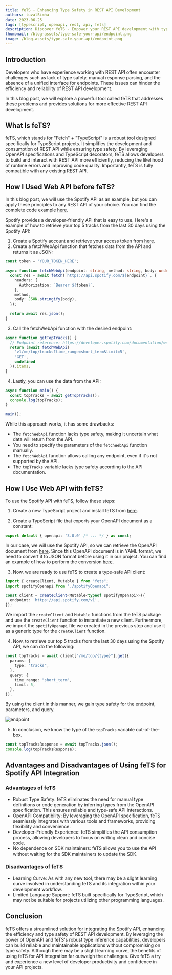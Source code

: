 ```yaml
---
title: feTS - Enhancing Type Safety in REST API Development
authors: tuvalSimha
date: 2023-06-25
tags: [typescript, openapi, rest, api, fets]
description: Discover feTS - Empower your REST API development with type safety, efficiency, and seamless integration using TypeScript and OpenAPI. With Spotify API example.
thumbnail: /blog-assets/type-safe-your-api/endpoint.png
image: /blog-assets/type-safe-your-api/endpoint.png
---
```


## Introduction

Developers who have experience working with REST API often encounter challenges such as lack of type safety, manual response parsing, and the absence of a unified interface for endpoints. These issues can hinder the efficiency and reliability of REST API development.

In this blog post, we will explore a powerful tool called feTS that addresses these problems and provides solutions for more effective REST API development.

## What Is feTS?
feTS, which stands for "Fetch" + "TypeScript" is a robust tool designed specifically for TypeScript projects. It simplifies the development and consumption of REST API while ensuring type safety. By leveraging OpenAPI specifications and TypeScript decorators, feTS allows developers to build and interact with REST API more efficiently, reducing the likelihood of runtime errors and improving code quality. Importantly, feTS is fully compatible with any existing REST API.

## How I Used Web API before feTS?

In this blog post, we will use the Spotify API as an example, but you can apply these principles to any REST API of your choice. You can find the complete code example [here](https://github.com/TuvalSimha/feTS-example).

Spotify provides a developer-friendly API that is easy to use. Here's a example of how to retrieve your top 5 tracks from the last 30 days using the Spotify API:

1. Create a Spotify account and retrieve your access token from [here](https://developer.spotify.com/documentation/web-api/reference/get-users-top-artists-and-tracks?type=artists&time_range=short_term&limit=5&offset=0).
2. Create a fetchWebApi function that fetches data from the API and returns it as JSON:
    
```typescript
const token = 'YOUR_TOKEN_HERE';

async function fetchWebApi(endpoint: string, method: string, body: undefined) {
  const res = await fetch(`https://api.spotify.com/${endpoint}`, {
    headers: {
      Authorization: `Bearer ${token}`,
    },
    method,
    body: JSON.stringify(body),
  });
  
  return await res.json();
}    
```

3. Call the fetchWebApi function with the desired endpoint:
```typescript
async function getTopTracks() {
  // Endpoint reference: https://developer.spotify.com/documentation/web-api/reference/get-users-top-artists-and-tracks
  return (await fetchWebApi(
    'v1/me/top/tracks?time_range=short_term&limit=5',
    'GET',
    undefined
  )).items;
}
```
4. Lastly, you can use the data from the API:
```typescript
async function main() {
  const topTracks = await getTopTracks();
  console.log(topTracks);
}

main();
```

While this approach works, it has some drawbacks:

- The `fetchWebApi` function lacks type safety, making it uncertain what data will return from the API.
- You need to specify the parameters of the `fetchWebApi` function manually.
- The `fetchWebApi` function allows calling any endpoint, even if it's not supported by the API.
- The `topTracks` variable lacks type safety according to the API documentation.

## How I Use Web API with feTS?
To use the Spotify API with feTS, follow these steps:

1. Create a new TypeScript project and install feTS from [here](https://the-guild.dev/openapi/fets/client/quick-start).

2. Create a TypeScript file that exports your OpenAPI document as a constant:
```typescript filename="openapi.ts"
export default { openapi: '3.0.0' /* ... */ } as const;
```
In our case, we will use the Spotify API, so we can retrieve the OpenAPI document from [here](https://developer.spotify.com/reference/web-api/open-api-schema.yaml). Since this OpenAPI document is in YAML format, we need to convert it to JSON format before using it in our project. You can find an example of how to perform the conversion [here](https://github.com/TuvalSimha/feTS-example/blob/main/convert-yaml-to-json.ts).

3. Now, we are ready to use feTS to create a type-safe API client:
```typescript filename="spotify.ts"
import { createClient, Mutable } from "fets";
import spotifyOpenapi from "./spotifyOpenapi";

const client = createClient<Mutable<typeof spotifyOpenapi>>({
  endpoint: 'https://api.spotify.com/v1',
});
```

We import the `createClient` and `Mutable` functions from the feTS package and use the `createClient` function to instantiate a new client. Furthermore, we import the `spotifyOpenapi` file we created in the previous step and use it as a generic type for the `createClient` function.

4. Now, to retrieve our top 5 tracks from the last 30 days using the Spotify API, we can do the following:
```typescript filename="spotify.ts"
const topTracks = await client["/me/top/{type}"].get({
  params: {
    type: "tracks",
  },
  query: {
    time_range: "short_term",
    limit: 5,
  },
});
```
By using the client in this manner, we gain type safety for the endpoint, parameters, and query.

![endpoint](/blog-assets/type-safe-your-api/endpoint.png)


5. In conclusion, we know the type of the `topTracks` variable out-of-the-box.
```typescript filename="spotify.ts"
const topTracksResponse = await topTracks.json();
console.log(topTracksResponse);
```

## Advantages and Disadvantages of Using feTS for Spotify API Integration

### Advantages of feTS
- Robust Type Safety: feTS eliminates the need for manual type definitions or code generation by inferring types from the OpenAPI specification. This ensures reliable and type-safe API interactions.
- OpenAPI Compatibility: By leveraging the OpenAPI specification, feTS seamlessly integrates with various tools and frameworks, providing flexibility and convenience.
- Developer-Friendly Experience: feTS simplifies the API consumption process, allowing developers to focus on writing clean and concise code.
- No dependence on SDK maintainers: feTS allows you to use the API without waiting for the SDK maintainers to update the SDK.

### Disadvantages of feTS
- Learning Curve: As with any new tool, there may be a slight learning curve involved in understanding feTS and its integration within your development workflow.
- Limited Language Support: feTS built specifically for TypeScript, which may not be suitable for projects utilizing other programming languages.

## Conclusion
feTS offers a streamlined solution for integrating the Spotify API, enhancing the efficiency and type safety of REST API development. By leveraging the power of OpenAPI and feTS's robust type inference capabilities, developers can build reliable and maintainable applications without compromising on type safety. Although there may be a slight learning curve, the benefits of using feTS for API integration far outweigh the challenges. Give feTS a try and experience a new level of developer productivity and confidence in your API projects.